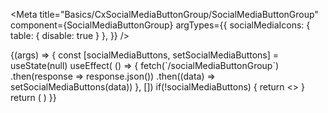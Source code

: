 
<Meta
  title="Basics/CxSocialMediaButtonGroup/SocialMediaButtonGroup"
  component={SocialMediaButtonGroup}
  argTypes={{
    socialMediaIcons: { table: { disable: true } },
  }}
/>

<ArgsTable of={SocialMediaButtonGroup} />

<Canvas>
  <Story name="SocialMediaButtonGroup">
    {(args) => {
      const [socialMediaButtons, setSocialMediaButtons] = useState(null)
      useEffect( () => {
        fetch(`/socialMediaButtonGroup`)
        .then(response => response.json())
        .then((data) => setSocialMediaButtons(data))
      }, [])
       if(!socialMediaButtons) {
        return <></>
      }
      return (
        <SocialMediaButtonGroup socialMediaIcons={socialMediaButtons} />
      )
    }}
  </Story>
</Canvas>